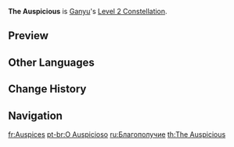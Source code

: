 {{Constellation Infobox
|image       = Constellation The Auspicious.png
|description = [[Trail of the Qilin]] gains 1 additional [[charge]].
|level       = 2
|character   = Ganyu
|utility1    = Charge Addition
}}
'''The Auspicious''' is [[Ganyu]]'s [[Level 2 Constellation]].

==Preview==
{{Preview
|file    = Constellation The Auspicious
}}

==Other Languages==
{{Other Languages
|en      = The Auspicious
|zhs     = 获麟
|zhs_rm  = Huò Lín
|zht     = 獲麟
|zht_rm  = Huò Lín
|zh_tl   = Captured [[Illuminated Beasts#Known Illuminated Beast Species|Qilin]]
|ja      = 獲麟
|ja_rm   = Kakurin{{Assumed}}
|ja_tl   = Caught Qilin
|ja_note = 獲麟 also means "the end of things" or "one's death"
|ko      = {{tt|획린|獲麟}}
|ko_rm   = Hoekrin
|ko_tl   = Caught Qilin
|ko_note = {{tt|획린|獲麟}} also has the meaning of "Give up writing", "Death", "End of Things"
|es      = La auspiciosa
|es_tl   = The Auspicious
|fr      = Auspices
|fr_tl   = Auspices
|ru      = Благополучие
|ru_tl   = Prosperity
|th      = The Auspicious
|vi      = Hoạch Lân
|vi_tl   = 
|de      = Qilin-Jagd
|de_tl   = Qilin Hunt
|id      = The Auspicious
|pt      = O Auspicioso
|pt_tl   = The Auspicious
|pt_note = ''O Auspicioso'' is a masculine term.
|tr      = Bahtı Açık
|tr_tl   = 
|it      = Auspicio
|it_tl   = Future Sign
}}

==Change History==
{{Change History|1.2}}

==Navigation==
{{Talent Navbox|Ganyu}}

[[fr:Auspices]]
[[pt-br:O Auspicioso]]
[[ru:Благополучие]]
[[th:The Auspicious]]